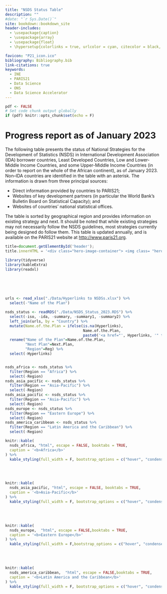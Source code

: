 ```yaml
--- 
title: "NSDS Status Table"
description: ""
#date: "`r Sys.Date()`"
site: bookdown::bookdown_site
header-includes:
  - \usepackage{caption}
  - \usepackage{array}
  - \usepackage{float}
  - \hypersetup{colorlinks = true, urlcolor = cyan, citecolor = black, menucolor = black, anchorcolor = black, linkcolor=black}

favicon: "P21_icon.ico"
bibliography: Bibliography.bib
link-citations: true
keywords:
  - INE 
  - PARIS21
  - Data Science
  - ONS 
  - Data Science Accelerator 
---
```


<!-- From gitbook to pdf:

for pdf: bookdown::render_book("index.Rmd", "bookdown::pdf_book") 
for gitbook: bookdown::render_book("index.Rmd", "bookdown::gitbook")

From html to pdf 4 things change:
  1. uncomment last figure from knitr chunk to latex format in chapter 03.
  3. uncomment emphbox in 04.
  4. Set pdf <- TRUE to hide code chunk output and adjust kable formating in Appendix
-->



```r
pdf <- FALSE
# Set code chunk output globally 
if (pdf) knitr::opts_chunk$set(echo = F)
```

# Progress report as of January 2023 {-}

The following table presents the status of National Strategies for the Development of Statistics (NSDS) in International Development Association (IDA) borrower countries, Least Developed Countries, Low and Lower-Middle Income Countries, and some Upper-Middle Income Countries (in order to report on the whole of the African continent), as of January 2023. Non–IDA countries are identified in the table with an asterisk. The information is drawn from three principal sources:

  - Direct information provided by countries to PARIS21;
  - Websites of key development partners (in particular the World Bank's Bulletin Board on Statistical Capacity); and 
  - Websites of countries' national statistical offices.

The table is sorted by geographical region and provides information on existing strategy and next. It should be noted that while existing strategies may not necessarily follow the NSDS guidelines, most strategies currently being designed do follow them. This table is updated annually, and is available on the PARIS21 website at [http://www.paris21.org](http://www.paris21.org).

```js
title=document.getElementById('header');
title.innerHTML = '<div class="hero-image-container"> <img class= "hero-image" src="./images/stat_cap_cover.png"> </div> <br> <br> <br> <br> <br> <br> <br> <br> <br> <br>' + title.innerHTML
```

```r
library(tidyverse)
library(kableExtra)
library(readxl)
``` 

<br>
<br>
<br>


```r
urls <- read_xlsx("./Data/Hyperlinks to NSDSs.xlsx") %>%
  select(-"Name of the Plan")

nsds_status <- readRDS("./Data/NSDS_Status_2023.RDS") %>% 
  select(-iso, -ida, -summary, -summary1, -summary2) %>%
  left_join(urls, by = "Country") %>%
  mutate(Name.of.the.Plan = ifelse(is.na(Hyperlinks), 
                                   Name.of.the.Plan, 
                                   paste0('<a href="', Hyperlinks, '" target="_blank">',Name.of.the.Plan,'</a>'))) %>%
  rename("Name of the Plan"=Name.of.the.Plan, 
         "Next Plan"=Next.Plan,
         "Region"=Reg) %>%
  select(-Hyperlinks)


nsds_africa <- nsds_status %>%
  filter(Region == "Africa") %>%
  select(-Region) 
nsds_asia_pacific <- nsds_status %>%
  filter(Region == "Asia-Pacific") %>%
  select(-Region)
nsds_asia_pacific <- nsds_status %>%
  filter(Region == "Asia-Pacific") %>%
  select(-Region)
nsds_europe <- nsds_status %>%
  filter(Region == "Eastern Europe") %>%
  select(-Region)
nsds_america_caribbean <- nsds_status %>%
  filter(Region == "Latin America and the Caribbean") %>%
  select(-Region) 

knitr::kable(
  nsds_africa, "html", escape = FALSE, booktabs = TRUE,
  caption = '<b>Africa</b>'
) %>%
  kable_styling(full_width = F, bootstrap_options = c("hover", "condensed"))

```
<br>
<br>
```r
knitr::kable(
  nsds_asia_pacific, "html", escape = FALSE, booktabs = TRUE,
  caption = '<b>Asia-Pacific</b>'
) %>%
  kable_styling(full_width = F, bootstrap_options = c("hover", "condensed"))
```
<br>
<br>
```r
knitr::kable(
  nsds_europe,  "html", escape = FALSE,booktabs = TRUE, 
  caption = '<b>Eastern Europe</b>'
) %>%
  kable_styling(full_width = F,bootstrap_options = c("hover", "condensed"))
```
<br>
<br>
```r
knitr::kable(
  nsds_america_caribbean,  "html", escape = FALSE,booktabs = TRUE,
  caption = '<b>Latin America and the Caribbean</b>'
) %>%
  kable_styling(full_width = F, bootstrap_options = c("hover", "condensed"))
``` 

<!--
top_cover_image <-  paste(readLines("top_cover_image.html"), collapse="\n")
title.innerHTML = '<img src="./images/ds_stream_cropped.jpg" alt="top cover image">' + title.innerHTML
-->


